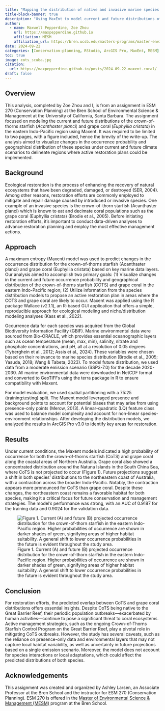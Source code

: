 ```yaml
---
title: "Mapping the distribution of native and invasive marine species in the Indo-Pacific region"
title-block-banner: true
description: "Using MaxEnt to model current and future distributions of grape coral and crown-of-thorn starfish"
author: 
  - name: Maxwell Pepperdine, Zoe Zhou
    url: https://maxpepperdine.github.io
    affiliation: MESM
    affiliation_url: https://bren.ucsb.edu/masters-programs/master-environmental-science-and-management 
date: 2024-09-22
categories: [Conservation-planning, RStudio, ArcGIS Pro, MaxEnt, MESM]
toc: true
image: cots_scuba.jpg
citation: 
  url: https://maxpepperdine.github.io/posts/2024-09-22-maxent-coral/
draft: false
---
```


## Overview

This analysis, completed by Zoe Zhou and I, is from an assignment in ESM 270 (Conservation Planning) at the Bren School of Environmental Science & Management at the University of California, Santa Barbara. The assignment focused on modeling the current and future distributions of the crown-of-thorns starfish (*Acanthaster planci*) and grape coral (*Euphyllia cristata*) in the eastern Indo-Pacific region using Maxent. It was required to be limited to two pages, with a figure included, hence the brevity of the write-up. The analysis aimed to visualize changes in the occurrence probability and geographical distribution of these species under current and future climate scenarios to delineate regions where active restoration plans could be implemented.

## Background

Ecological restoration is the process of enhancing the recovery of natural ecosystems that have been degraded, damaged, or destroyed (SER, 2004). Among other reasons, restoration efforts are commonly employed to mitigate and repair damage caused by introduced or invasive species. One example of an invasive species is the crown-of-thorn starfish (Acanthaster planci) which is known to eat and decimate coral populations such as the grape coral (Euphyllia cristata) (Brodie et al., 2005). Before initiating restoration efforts, it’s important to conduct data-driven analyses to advance restoration planning and employ the most effective management actions.

## Approach

A maximum entropy (Maxent) model was used to predict changes in the occurrence distribution for the crown-of-thorns starfish (Acanthaster planci) and grape coral (Euphyllia cristata) based on key marine data layers. Our analysis aimed to accomplish two primary goals: (1) Visualize changes in the current and future occurrence probability and geographical distribution of the crown-of-thorns starfish (COTS) and grape coral in the eastern Indo-Pacific region; (2) Utilize information from the species distribution models to propose an active restoration plan in areas where the COTS and grape coral are likely to occur. Maxent was applied using the R package Wallace (v2.1.1), an R-based GUI application that offers a simple, reproducible approach for ecological modeling and niche/distribution modeling analyses (Kass et al., 2022).

Occurrence data for each species was acquired from the Global Biodiversity Information Facility (GBIF). Marine environmental data were sourced from Bio-ORACLE, which provides essential oceanographic layers such as ocean temperature (mean, max, min), salinity, nitrate and phosphate concentrations, and pH, all at a resolution of 0.05 degrees (Tyberghein et al., 2012; Assis et al., 2024). These variables were chosen based on their relevance to marine species distribution (Brodie et al., 2005; Yasuda, 2018; Wang & Tabeta, 2023). To model future distribution, we used data from a moderate emission scenario (SSP3-7.0) for the decade 2020-2030. All marine environmental data were downloaded in NetCDF format and converted to GeoTIFFs using the terra package in R to ensure compatibility with Maxent.

For model evaluation, we used spatial partitioning with a 75:25 (training:testing) split. The Maxent model leveraged presence and background points to account for potential biases that may arise from using presence-only points (Merow, 2013). A linear-quadratic (LQ) feature class was used to balance model complexity and account for non-linear species-environment relationships. After developing the distribution models, we analyzed the results in ArcGIS Pro v3.0 to identify key areas for restoration.

## Results

Under current conditions, the Maxent models indicated a high probability of occurrence for both the crown-of-thorns starfish (CoTS) and grape coral along the coastal areas of Northern Australia. Grape coral also showed a concentrated distribution around the Natuna Islands in the South China Sea, where CoTS is not projected to occur (Figure 1). Future projections suggest a shift in both species' distributions to the northeastern coast of Australia, with a contraction across the broader Indo-Pacific. Notably, the contraction appears more pronounced for CoTS than grape coral. Despite these changes, the northeastern coast remains a favorable habitat for both species, making it a critical focus for future conservation and management strategies. The model's performance was strong, with an AUC of 0.9187 for the training data and 0.9024 for the validation data.

![Figure 1. Current (A) and future (B) projected occurrence distribution for the crown-of-thorn starfish in the eastern Indo-Pacific region. Higher probabilities of occurrence are shown in darker shades of green, signifying areas of higher habitat suitability. A general shift to lower occurrence probabilities in the future is evident throughout the study area.](coral_maxent.jpg)

## Conclusion

For restoration efforts, the predicted overlap between CoTS and grape coral distributions offers essential insights. Despite CoTS being native to the Great Barrier Reef, their periodic population outbreaks—exacerbated by human activities—continue to pose a significant threat to coral ecosystems. Active management strategies, such as the ongoing Crown-of-Thorns Starfish Control Program on the Great Barrier Reef, play a pivotal role in mitigating CoTS outbreaks. However, the study has several caveats, such as the reliance on presence-only data and environmental layers that may not capture local habitat variability, as well as uncertainty in future projections based on a single emission scenario. Moreover, the model does not account for species interactions or local adaptations, which could affect the predicted distributions of both species.

## Acknowledgements

This assignment was created and organized by Ashley Larsen, an Associate Professor at the Bren School and the instructor for ESM 270 (Conservation Planning). ESM 270 is offered in the [Master of Environmental Science & Management (MESM)](https://bren.ucsb.edu/masters-programs/master-environmental-science-and-management) program at the Bren School.
